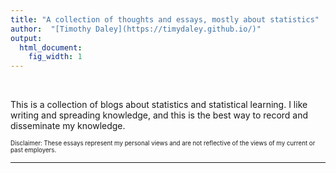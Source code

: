 ```yaml
---
title: "A collection of thoughts and essays, mostly about statistics"
author:  "[Timothy Daley](https://timydaley.github.io/)"
output:
  html_document:
    fig_width: 1
---
```


&nbsp;

This is a collection of blogs about statistics and statistical learning.  I like writing and spreading knowledge, and this is the best way to record and disseminate my knowledge. 

<sub><sup> Disclaimer: These essays represent my personal views and are not reflective of the views of my current or past employers. </sup></sub>

----

